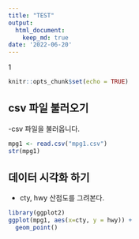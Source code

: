 ```yaml
---
title: "TEST"
output:
  html_document:
    keep_md: true
date: '2022-06-20'
---
```

1
```r
knitr::opts_chunk$set(echo = TRUE)
```

## csv 파일 불러오기 
-csv 파일을 불러옵니다. 
```r
mpg1 <- read.csv("mpg1.csv")
str(mpg1)
```

## 데이터 시각화 하기 
- cty, hwy 산점도를 그려본다. 
```r
library(ggplot2)
ggplot(mpg1, aes(x=cty, y = hwy)) + 
  geom_point()
```

